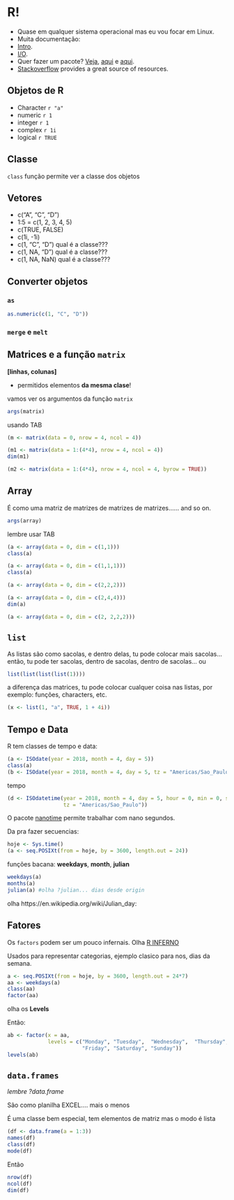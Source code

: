 # R! {#r}


- Quase em qualquer sistema operacional mas eu vou focar em Linux.
- Muita documentação:
- [Intro](http://cran.r-project.org/doc/manuals/r-release/R-intro.html).
- [I/O](http://cran.r-project.org/doc/manuals/r-release/R-data.html).
- Quer fazer um pacote? [Veja](http://cran.r-project.org/doc/manuals/r-release/R-exts.html),
[aqui](http://cran.r-project.org/doc/manuals/r-release/R-ints.html) e [aqui](http://cran.r-project.org/doc/manuals/r-release/R-lang.html).
- [Stackoverflow](https://stackoverflow.com/questions/tagged/r) provides a great source of resources.

## Objetos de R

- Character `r "a"`
- numeric `r 1`
- integer `r 1`
- complex `r 1i`
- logical `r TRUE`

## Classe

`class` função permite ver a classe dos objetos

## Vetores

- c("A", "C", "D")
- 1:5 = c(1, 2, 3, 4, 5)
- c(TRUE, FALSE)
- c(1i, -1i)
- c(1, "C", "D") qual é a classe???
- c(1, NA, "D") qual é a classe???
- c(1, NA, NaN) qual é a classe???

## Converter objetos 

### `as`

```r
as.numeric(c(1, "C", "D"))
```

### `merge` e `melt` {#convert_df}

## Matrices e a função `matrix`

**[linhas, colunas]**

- permitidos elementos **da mesma clase**!

vamos ver os argumentos da função `matrix`

```r
args(matrix)
```

usando TAB

```r
(m <- matrix(data = 0, nrow = 4, ncol = 4))
```


```r
(m1 <- matrix(data = 1:(4*4), nrow = 4, ncol = 4))
dim(m1)
```


```r
(m2 <- matrix(data = 1:(4*4), nrow = 4, ncol = 4, byrow = TRUE))
```

## Array

É como uma matriz de matrizes de matrizes de matrizes...... and so on.

```r
args(array)
```

lembre usar TAB

```r
(a <- array(data = 0, dim = c(1,1)))
class(a)
```

```r
(a <- array(data = 0, dim = c(1,1,1)))
class(a)
```



```r
(a <- array(data = 0, dim = c(2,2,2)))
```


```r
(a <- array(data = 0, dim = c(2,4,4)))
dim(a)
```


```r
(a <- array(data = 0, dim = c(2, 2,2,2)))
```

## `list`

As listas são como sacolas, e dentro delas, tu pode colocar mais sacolas...
então, tu pode ter sacolas, dentro de sacolas, dentro de sacolas...
ou
```r
list(list(list(list(1))))
```
a diferença das matrices, tu pode colocar cualquer coisa nas listas, por exemplo:
funções, characters, etc.

```r
(x <- list(1, "a", TRUE, 1 + 4i))
```

## Tempo e Data

R tem classes de tempo e data:

```r
(a <- ISOdate(year = 2018, month = 4, day = 5))
class(a)
(b <- ISOdate(year = 2018, month = 4, day = 5, tz = "Americas/Sao_Paulo"))
```

tempo

```r
(d <- ISOdatetime(year = 2018, month = 4, day = 5, hour = 0, min = 0, sec = 0,
                  tz = "Americas/Sao_Paulo"))
```

O pacote [nanotime](https://github.com/eddelbuettel/nanotime) permite trabalhar com nano segundos.

Da pra fazer secuencias:

```r
hoje <- Sys.time()
(a <- seq.POSIXt(from = hoje, by = 3600, length.out = 24))

```

funções bacana: **weekdays**, **month**, **julian**

```r
weekdays(a)
months(a)
julian(a) #olha ?julian... dias desde origin
```
olha https://en.wikipedia.org/wiki/Julian_day:



## Fatores

Os `factors` podem ser um pouco infernais. Olha [R INFERNO](http://www.burns-stat.com/documents/books/the-r-inferno/)

Usados para representar categorias, ejemplo clasico para nos, dias da semana.

```r
a <- seq.POSIXt(from = hoje, by = 3600, length.out = 24*7)
aa <- weekdays(a)
class(aa)
factor(aa)
```
olha os **Levels**

Então: 

```r
ab <- factor(x = aa,
             levels = c("Monday", "Tuesday",  "Wednesday",  "Thursday",
                        "Friday", "Saturday", "Sunday"))
levels(ab)
```

## `data.frames`

_lembre ?data.frame_

São como planilha EXCEL.... mais o menos

É uma classe bem especial, tem elementos de matriz mas o modo é lista

```r
(df <- data.frame(a = 1:3))
names(df)
class(df)
mode(df)
```

Então

```r
nrow(df)
ncol(df)
dim(df)
```

